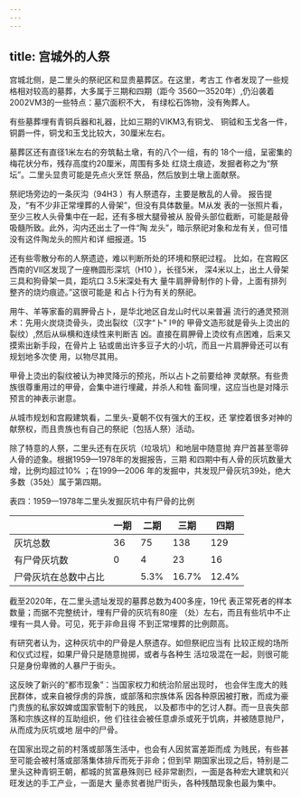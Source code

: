 ```yaml
---
---
---
```

title: 宫城外的人祭
---



宫城北侧，是二里头的祭祀区和显贵墓葬区。在这里，考古工 作者发现了一些规格相对较高的墓葬，大多属于三期和四期（距今 3560—3520年）,仍沿袭着2002VM3的一些特点：墓穴面积不大， 有绿松石饰物，没有殉葬人。

有些墓葬埋有青铜兵器和礼器，比如三期的VIKM3,有铜戈、 铜钺和玉戈各一件，铜爵一件，铜戈和玉戈比较大，30厘米左右。

墓葬区还有直径1米左右的夯筑黏土墩，有的八个一组，有的 18个一组，呈密集的梅花状分布，残存高度约20厘米，周围有多处 红烧土痕迹，发掘者称之为“祭坛”。二里头显贵可能是先点火烹饪 祭品，然后放到土墩上面献祭。

祭祀场旁边的一条灰沟（94H3 ）有人祭遗存，主要是散乱的人骨。 报告提及，“有不少非正常埋葬的人骨架”，但没有具体数量。M从发 表的一张照片看，至少三枚人头骨集中在一起，还有多根大腿骨被从 股骨头部位截断，可能是敲骨吸髓所致。此外，沟内还出土了一件“陶 龙头”，暗示祭祀对象和龙有关，但可惜没有这件陶龙头的照片和详 细报道。15



还有些零散分布的人祭遗迹，难以判断所处的环境和祭祀过程。 比如，在宫殿区西南的VII区发现了一座椭圆形深坑（H10 ），长径5米， 深4米以上，出土人骨架三具和狗骨架一具，距坑口 3.5米深处有大 量牛肩胛骨制作的卜骨，上面有排列整齐的烧灼痕迹。”这很可能是 和占卜行为有关的祭祀。

用牛、羊等家畜的肩胛骨占卜，是华北地区自龙山时代以来普遍 流行的通灵预测术：先用火炭烧烫骨头，烫出裂纹（汉字“卜" I®的 甲骨文造形就是骨头上烫出的裂纹）,然后从纵横和连续性来判断吉 凶。直接在肩胛骨上烫纹有点困难，后来又摸索出新手段，在骨片上 钻或凿出许多豆子大的小坑，而且一片肩胛骨还可以有规划地多次使 用，以物尽其用。

甲骨上烫出的裂纹被认为神灵降示的预兆，所以占卜之前要给神 灵献祭。有些贵族很尊重用过的甲骨，会集中进行埋藏，并杀人和牲 畜同埋，这应当也是对降示预言的神表示谢意。

从城市规划和宫殿建筑看，二里头-夏朝不仅有强大的王权，还 掌控着很多对神的献祭权，而且贵族也有自己的祭祀（包括人祭）活动。

除了特意的人祭，二里头还有在灰坑（垃圾坑）和地层中随意抛 弃尸首甚至零碎人骨的迹象。根据1959—1978年的发掘报告，三期 和四期中有人骨的灰坑数量大增，比例均超过10% ；在1999—2006 年的发掘中，共发现尸骨灰坑39处，绝大多数（35处）属于第四期。

表四：1959—1978年二里头发掘灰坑中有尸骨的比例



|          |  一期    |   二期  |    三期 |  四期 |
| -----    | ------  | ------  | ------ | ----- |
| 灰坑总数   | 36     |    75   |   138  |   129  |
| 有尸骨灰坑数 |   0   |    4   |    23   |   16   |
|尸骨灰坑在总数中占比|  |    5.3%  |  16.7% |  12.4% |


截至2020年，在二里头遗址发现的墓葬总数为400多座，19代 表正常死者的样本数量；而据不完整统计，埋有尸骨的灰坑有80座 （处）左右，而且有些坑中不止埋有一具人骨。可见，死于非命且得 不到正常埋葬的比例颇高。

有研究者认为，这种灰坑中的尸骨是人祭遗存。如但祭祀应当有 比较正规的场所和仪式过程，如果尸骨只是随意抛掷，或者与各种生 活垃圾混在一起，则很可能只是身份卑微的人暴尸于街头。

这反映了新兴的“都市现象”：当国家权力和统治阶层出现时， 也会伴生庞大的贱民群体，或来自被俘虏的异族，或部落和宗族体系 因各种原因被打散，而成为豪门贵族的私家奴婢或国家管制下的贱民， 以及都市中的乞讨人群。而一旦丧失部落和宗族这样的互助组织，他 们往往会被任意虐杀或死于饥病，并被随意抛尸，从而成为灰坑或地 层中的尸骨。

在国家出现之前的村落或部落生活中，也会有人因贫富差距而成 为贱民，有些甚至可能会被村落或部落集体排斥而死于非命；但到早 期国家出现之后，特别是二里头这种青铜王朝，都城的贫富悬殊则已 经非常剧烈，一面是各种宏大建筑和兴旺发达的手工产业，一面是大 量赤贫者抛尸街头，各种残酷现象也最为集中。